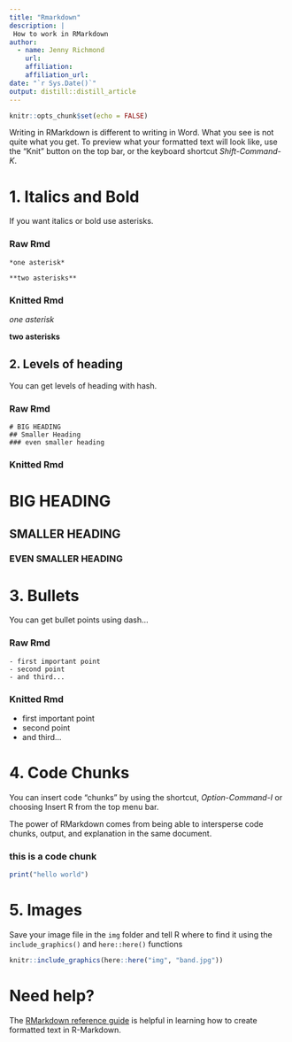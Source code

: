 ```yaml
---
title: "Rmarkdown"
description: |
 How to work in RMarkdown 
author:
  - name: Jenny Richmond
    url: 
    affiliation: 
    affiliation_url:
date: "`r Sys.Date()`"
output: distill::distill_article
---
```


```r
knitr::opts_chunk$set(echo = FALSE)
```

Writing in RMarkdown is different to writing in Word. What you see is not quite what you get. To preview what your formatted text will look like, use the "Knit" button on the top bar, or the keyboard shortcut *Shift-Command-K*. 


# 1. Italics and Bold 

If you want italics or bold use asterisks. 

### Raw Rmd 

```
*one asterisk* 

**two asterisks**

```

### Knitted Rmd 

*one asterisk* 

**two asterisks**


## 2. Levels of heading

You can get levels of heading with hash. 

### Raw Rmd 

```
# BIG HEADING
## Smaller Heading
### even smaller heading

```
### Knitted Rmd

# BIG HEADING
## SMALLER HEADING
### EVEN SMALLER HEADING


# 3. Bullets

You can get bullet points using dash...

### Raw Rmd

```
- first important point
- second point
- and third... 

```

### Knitted Rmd
- first important point
- second point
- and third... 


# 4. Code Chunks

You can insert code "chunks" by using the shortcut, *Option-Command-I* or choosing Insert R from the top menu bar. 

The power of RMarkdown comes from being able to intersperse code chunks, output, and explanation in the same document. 

### this is a code chunk
```r

print("hello world")
```


# 5. Images

Save your image file in the `img` folder and tell R where to find it using the `include_graphics()` and `here::here()` functions

```r

knitr::include_graphics(here::here("img", "band.jpg"))

```


# Need help?

The [RMarkdown reference guide](https://rstudio.com/wp-content/uploads/2015/03/rmarkdown-reference.pdf?_ga=2.15167350.1148129883.1606704012-1288179797.1570929100) is helpful in learning how to create formatted text in R-Markdown. 





